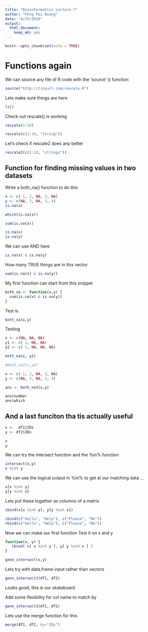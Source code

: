 ```yaml
---
title: "Bioinformatics Lecture 7"
author: "Peng Fei Huang"
date: "4/25/2018"
output: 
  html_document: 
    keep_md: yes
---
```


```r
knitr::opts_chunk$set(echo = TRUE)
```

# Functions again

We can source any file of R code with the 'source' () function

```r
source("http://tinyurl.com/rescale-R") 
```

Lets make sure things are here 

```r
ls()
```

Check out rescale() is working 
```r
rescale(1:10)
```

```r
rescale(c(1:10, "string"))
```

Let's check if rescale2 does any better 

```r
rescale2(c(1:10, "strings"))
```



## Function for finding missing values in two datasets

Write a both_na() function to do this 

```r
x <- c( 1, 2, NA, 3, NA)
y <- c(NA, 3, NA, 3, 4)
is.na(x)
```

```r
which(is.na(x))
```

```r
sum(is.na(x))
```
 
```r
is.na(x)
is.na(y)
```
We can use AND here 
```r
is.na(x) & is.na(y)
```

How many TRUE things are in this vector
```r
sum(is.na(x) & is.na(y))
```

My first function can start from this snippet 
```r
both_na <- function(x,y) {
  sum(is.na(x) & is.na(y))
}
```
Test is 
```r
both_na(x,y)
```

Testing 

```r
x <- c(NA, NA, NA)
y1 <- c( 1, NA, NA)
y2 <- c( 1, NA, NA, NA)

both_na(x, y2)
```


```r
#both_na2(x,y2)
```



```r
x <- c( 1, 2, NA, 3, NA)
y <- c(NA, 3, NA, 3, 4)

ans <- both_na3(x,y)
```

```r
ans$number
ans$which 
```



## And a last funciton tha tis actually useful 

```r
x <-  df1$IDs
y <- df2$IDs

x
y
```

We can try the intersect function and the %in% function 
```r
intersect(x,y)
x %in% y 
```


We can use the logical output in %in% to get at our matching data ... 
```r
x[x %in% y]
y[y %in% x]
```


Lets put these together as columns of a matrix
```r
cbind(x[x %in% y], y[y %in% x])
```


```r
cbind(c("Hello", "Help"), c("Please", "Me"))
rbind(c("Hello", "Help"), c("Please", "Me"))

```

Now we can make our first function
Test it on x and y
```r
function(x, y) { 
   cbind( x[ x %in% y ], y[ y %in% x ] )
}

gene_intersect(x,y)
```


Lets try with data.frame input rather than vectors 

```r
gene_intersect2(df1, df2)
```

Looks good, this is our skateboard 

Add some flexibility for col name to match by 

```r
gene_intersect3(df1, df2)
```



Lets use the merge function for this 
```r
merge(df1, df2, by="IDs")
```





